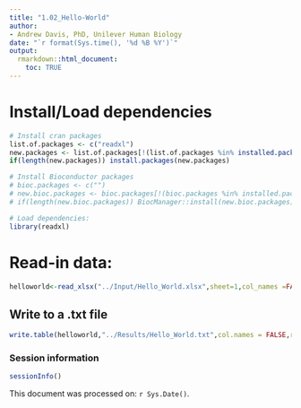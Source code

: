 ```yaml
---
title: "1.02_Hello-World"
author:
- Andrew Davis, PhD, Unilever Human Biology
date: "`r format(Sys.time(), '%d %B %Y')`"
output:
  rmarkdown::html_document:
    toc: TRUE
---
```


# Install/Load dependencies
```r
# Install cran packages
list.of.packages <- c("readxl")
new.packages <- list.of.packages[!(list.of.packages %in% installed.packages()[,"Package"])]
if(length(new.packages)) install.packages(new.packages)

# Install Bioconductor packages
# bioc.packages <- c("")
# new.bioc.packages <- bioc.packages[!(bioc.packages %in% installed.packages()[,"Package"])]
# if(length(new.bioc.packages)) BiocManager::install(new.bioc.packages)

# Load dependencies:
library(readxl)
```

# Read-in data:
```r
helloworld<-read_xlsx("../Input/Hello_World.xlsx",sheet=1,col_names =FALSE)
```

## Write to a .txt file
```r
write.table(helloworld,"../Results/Hello_World.txt",col.names = FALSE,row.names=FALSE)
```


### Session information
```r
sessionInfo()
```

This document was processed on: `r Sys.Date()`.